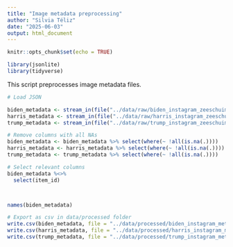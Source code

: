 ```yaml
---
title: "Image metadata preprocessing"
author: "Silvia Téliz"
date: "2025-06-03"
output: html_document
---
```


```r
knitr::opts_chunk$set(echo = TRUE)
```

```r
library(jsonlite)
library(tidyverse)
```

This script preprocesses image metadata files.

```r
# Load JSON

biden_metadata <- stream_in(file("../data/raw/biden_instagram_zeeschuimer.ndjson"), flatten = TRUE)
harris_metadata <- stream_in(file("../data/raw/harris_instagram_zeeschuimer.ndjson"), flatten = TRUE)
trump_metadata <- stream_in(file("../data/raw/trump_instagram_zeeschuimer.ndjson"), flatten = TRUE)
```

```r
# Remove columns with all NAs
biden_metadata <- biden_metadata %>% select(where(~ !all(is.na(.))))
harris_metadata <- harris_metadata %>% select(where(~ !all(is.na(.))))
trump_metadata <- trump_metadata %>% select(where(~ !all(is.na(.))))

# Select relevant columns
biden_metadata %<>% 
  select(item_id)



names(biden_metadata)


```

```r
# Export as csv in data/processed folder
write.csv(biden_metadata, file = "../data/processed/biden_instagram_metadata.csv", row.names = FALSE)
write.csv(harris_metadata, file = "../data/processed/harris_instagram_metadata.csv", row.names = FALSE)
write.csv(trump_metadata, file = "../data/processed/trump_instagram_metadata.csv", row.names = FALSE)
```

